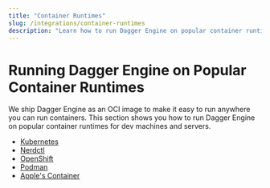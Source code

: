 ```yaml
---
title: "Container Runtimes"
slug: /integrations/container-runtimes
description: "Learn how to run Dagger Engine on popular container runtimes."
---
```


# Running Dagger Engine on Popular Container Runtimes

We ship Dagger Engine as an OCI image to make it easy to run anywhere you can run containers. This section shows you how to run Dagger Engine on popular container runtimes for dev machines and servers.

- [Kubernetes](../reference/container-runtimes/kubernetes.mdx)
- [Nerdctl](../reference/container-runtimes/nerdctl.mdx)
- [OpenShift](../reference/container-runtimes/openshift.mdx)
- [Podman](../reference/container-runtimes/podman.mdx)
- [Apple's Container](../reference/container-runtimes/apple-container.mdx)